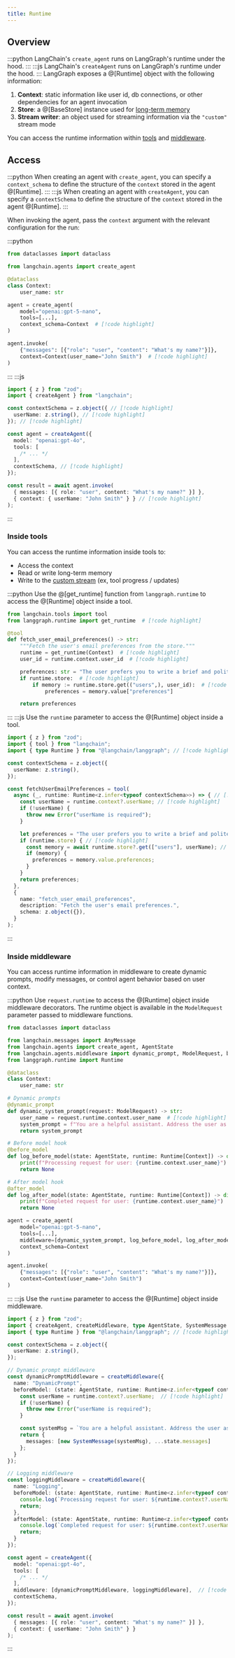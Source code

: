 ```yaml
---
title: Runtime
---
```



<AlphaCallout />

## Overview

:::python
LangChain's `create_agent` runs on LangGraph's runtime under the hood.
:::
:::js
LangChain's `createAgent` runs on LangGraph's runtime under the hood.
:::
LangGraph exposes a @[Runtime] object with the following information:

1. **Context**: static information like user id, db connections, or other dependencies for an agent invocation
2. **Store**: a @[BaseStore] instance used for [long-term memory](/oss/langchain/long-term-memory)
3. **Stream writer**: an object used for streaming information via the `"custom"` stream mode

You can access the runtime information within [tools](#inside-tools) and [middleware](#inside-middleware).

## Access

:::python
When creating an agent with `create_agent`, you can specify a `context_schema` to define the structure of the `context` stored in the agent @[Runtime].
:::
:::js
When creating an agent with `createAgent`, you can specify a `contextSchema` to define the structure of the `context` stored in the agent @[Runtime].
:::

When invoking the agent, pass the `context` argument with the relevant configuration for the run:

:::python
```python
from dataclasses import dataclass

from langchain.agents import create_agent

@dataclass
class Context:
    user_name: str

agent = create_agent(
    model="openai:gpt-5-nano",
    tools=[...],
    context_schema=Context  # [!code highlight]
)

agent.invoke(
    {"messages": [{"role": "user", "content": "What's my name?"}]},
    context=Context(user_name="John Smith")  # [!code highlight]
)
```
:::
:::js
```ts
import { z } from "zod";
import { createAgent } from "langchain";

const contextSchema = z.object({ // [!code highlight]
  userName: z.string(), // [!code highlight]
}); // [!code highlight]

const agent = createAgent({
  model: "openai:gpt-4o",
  tools: [
    /* ... */
  ],
  contextSchema, // [!code highlight]
});

const result = await agent.invoke(
  { messages: [{ role: "user", content: "What's my name?" }] },
  { context: { userName: "John Smith" } } // [!code highlight]
);
```
:::

### Inside tools

You can access the runtime information inside tools to:

* Access the context
* Read or write long-term memory
* Write to the [custom stream](/oss/langchain/streaming#custom-updates) (ex, tool progress / updates)

:::python
Use the @[get_runtime] function from `langgraph.runtime` to access the @[Runtime] object inside a tool.

```python
from langchain.tools import tool
from langgraph.runtime import get_runtime  # [!code highlight]

@tool
def fetch_user_email_preferences() -> str:
    """Fetch the user's email preferences from the store."""
    runtime = get_runtime(Context)  # [!code highlight]
    user_id = runtime.context.user_id  # [!code highlight]

    preferences: str = "The user prefers you to write a brief and polite email."
    if runtime.store:  # [!code highlight]
        if memory := runtime.store.get(("users",), user_id):  # [!code highlight]
            preferences = memory.value["preferences"]

    return preferences
```
:::
:::js
Use the `runtime` parameter to access the @[Runtime] object inside a tool.

```ts
import { z } from "zod";
import { tool } from "langchain";
import { type Runtime } from "@langchain/langgraph"; // [!code highlight]

const contextSchema = z.object({
  userName: z.string(),
});

const fetchUserEmailPreferences = tool(
  async (_, runtime: Runtime<z.infer<typeof contextSchema>>) => { // [!code highlight]
    const userName = runtime.context?.userName; // [!code highlight]
    if (!userName) {
      throw new Error("userName is required");
    }

    let preferences = "The user prefers you to write a brief and polite email.";
    if (runtime.store) { // [!code highlight]
      const memory = await runtime.store?.get(["users"], userName); // [!code highlight]
      if (memory) {
        preferences = memory.value.preferences;
      }
    }
    return preferences;
  },
  {
    name: "fetch_user_email_preferences",
    description: "Fetch the user's email preferences.",
    schema: z.object({}),
  }
);
```
:::

### Inside middleware

You can access runtime information in middleware to create dynamic prompts, modify messages, or control agent behavior based on user context.

:::python
Use `request.runtime` to access the @[Runtime] object inside middleware decorators. The runtime object is available in the `ModelRequest` parameter passed to middleware functions.

```python
from dataclasses import dataclass

from langchain.messages import AnyMessage
from langchain.agents import create_agent, AgentState
from langchain.agents.middleware import dynamic_prompt, ModelRequest, before_model, after_model
from langgraph.runtime import Runtime

@dataclass
class Context:
    user_name: str

# Dynamic prompts
@dynamic_prompt
def dynamic_system_prompt(request: ModelRequest) -> str:
    user_name = request.runtime.context.user_name  # [!code highlight]
    system_prompt = f"You are a helpful assistant. Address the user as {user_name}."
    return system_prompt

# Before model hook
@before_model
def log_before_model(state: AgentState, runtime: Runtime[Context]) -> dict | None:  # [!code highlight]
    print(f"Processing request for user: {runtime.context.user_name}")  # [!code highlight]
    return None

# After model hook
@after_model
def log_after_model(state: AgentState, runtime: Runtime[Context]) -> dict | None:  # [!code highlight]
    print(f"Completed request for user: {runtime.context.user_name}")  # [!code highlight]
    return None

agent = create_agent(
    model="openai:gpt-5-nano",
    tools=[...],
    middleware=[dynamic_system_prompt, log_before_model, log_after_model],  # [!code highlight]
    context_schema=Context
)

agent.invoke(
    {"messages": [{"role": "user", "content": "What's my name?"}]},
    context=Context(user_name="John Smith")
)
```
:::
:::js
Use the `runtime` parameter to access the @[Runtime] object inside middleware.

```ts
import { z } from "zod";
import { createAgent, createMiddleware, type AgentState, SystemMessage } from "langchain";
import { type Runtime } from "@langchain/langgraph"; // [!code highlight]

const contextSchema = z.object({
  userName: z.string(),
});

// Dynamic prompt middleware
const dynamicPromptMiddleware = createMiddleware({
  name: "DynamicPrompt",
  beforeModel: (state: AgentState, runtime: Runtime<z.infer<typeof contextSchema>>) => {  // [!code highlight]
    const userName = runtime.context?.userName;  // [!code highlight]
    if (!userName) {
      throw new Error("userName is required");
    }

    const systemMsg = `You are a helpful assistant. Address the user as ${userName}.`;
    return {
      messages: [new SystemMessage(systemMsg), ...state.messages]
    };
  }
});

// Logging middleware
const loggingMiddleware = createMiddleware({
  name: "Logging",
  beforeModel: (state: AgentState, runtime: Runtime<z.infer<typeof contextSchema>>) => {  // [!code highlight]
    console.log(`Processing request for user: ${runtime.context?.userName}`);  // [!code highlight]
    return;
  },
  afterModel: (state: AgentState, runtime: Runtime<z.infer<typeof contextSchema>>) => {  // [!code highlight]
    console.log(`Completed request for user: ${runtime.context?.userName}`);  // [!code highlight]
    return;
  }
});

const agent = createAgent({
  model: "openai:gpt-4o",
  tools: [
    /* ... */
  ],
  middleware: [dynamicPromptMiddleware, loggingMiddleware],  // [!code highlight]
  contextSchema,
});

const result = await agent.invoke(
  { messages: [{ role: "user", content: "What's my name?" }] },
  { context: { userName: "John Smith" } }
);
```
:::
